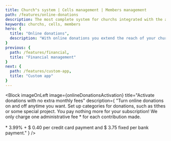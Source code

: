 ```yaml
---
title: Church"s system | Cells management | Members management
path: /features/online-donations
description: The most complete system for churchs integrated with the app most innovate! Atos6 helps to pastor with quality, your management and communication more efficient. Click and checking out
keywords: churchs, cells, members
hero: {
  title: "Online donations",
  description: "With online donations you extend the reach of your church to those who sympathize with it anywhere in the world, receiving unique and recurring contributions in a practical and secure way."
}
previous: {
  path: /features/financial,
  title: "Financial management"
}
next: {
  path: /features/custom-app,
  title: "Custom app"
}
---
```




<Block
  imageOnLeft
  image={onlineDonationsActivation}
  title="Activate donations with no extra monthly fees"
  description={
    "Turn online donations on and off anytime you want. Set up categories for donations, such as tithes or some special project. You pay nothing more for your subscription! We only charge one administrative fee * for each contribution made. <br /> <br /> * 3.99% + $ 0.40 per credit card payment and $ 3.75 fixed per bank payment."
  }
/>

<Block
  image={onlineDonationsRecurrent}
  title="Recurring Donations"
  description="Increase the amount of your church's contributions with the Monthly Contribution. Just the taxpayer selects how many times you want to be charged for that amount and every month Atos6 will automatically charge. Facility for tithers."
/>

<Block
  imageOnLeft
  image={onlineDonationsSafeBankTransfer}
  title="Bank transfer and security"
  description="Withdraw in a few clicks conveniently and securely the amounts received via online donations. No getting cash on hand or wasting a lot of time counting and sorting money for every purpose. With Online Contribution you easily transfer tithing money and offerings to the church bank account."
/>

<Block
  image={onlineDonationsPublicPage}
  title="Donation via Public Page"
  description="Use the contribution page link on your church's website and leave it open for anyone who wants to offer or decimate."
/>

<Block
  imageOnLeft
  image={onlineDonationsApp}
  title="Donation via APP"
  description="In addition to the public page Atos6 provides the Atos6 Management application, where your membership can login, view general information, use management features and even make donations via APP. Want an even more personalized app for your church with extra features, news, events, projects and more? Check out the <a href='https://prime.atos6.com'rel='noopener noreferrer' class='prime' target='_blank'> Atos6 Prime </a> and enjoy special discounts from existing Atos6 Gestão customers."
/>

<Block
  image={onlineDonationsDashboard}
  title="Dashboard"
  description="View all online donation information on a Dashboard that shows the available balance for withdrawal, listing, and transaction status with various search filters."
/>
